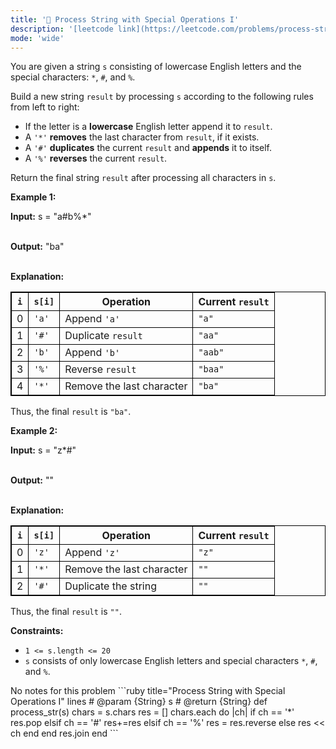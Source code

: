 ```yaml
---
title: '🧀 Process String with Special Operations I'
description: '[leetcode link](https://leetcode.com/problems/process-string-with-special-operations-i/description/)'
mode: 'wide'
---
```

<Tabs>
  <Tab title="Question" icon="circle-question" iconType="regular">
    <Card>
      <p>You are given a string <code>s</code> consisting of lowercase English letters and the special characters: <code>*</code>, <code>#</code>, and <code>%</code>.</p>  <p>Build a new string <code>result</code> by processing <code>s</code> according to the following rules from left to right:</p>  <ul>  <li>If the letter is a <strong>lowercase</strong> English letter append it to <code>result</code>.</li>  <li>A <code>&#39;*&#39;</code> <strong>removes</strong> the last character from <code>result</code>, if it exists.</li>  <li>A <code>&#39;#&#39;</code> <strong>duplicates</strong> the current <code>result</code> and <strong>appends</strong> it to itself.</li>  <li>A <code>&#39;%&#39;</code> <strong>reverses</strong> the current <code>result</code>.</li> </ul>  <p>Return the final string <code>result</code> after processing all characters in <code>s</code>.</p>   <p><strong class="example">Example 1:</strong></p>  <div class="example-block"> <p><strong>Input:</strong> <span class="example-io">s = &quot;a#b%*&quot;</span></p>  <p><br/> <strong>Output:</strong> <span class="example-io">&quot;ba&quot;</span></p>  <p><br/> <strong>Explanation:</strong></p>  <table style="border: 1px solid black;">  <thead>   <tr>    <th style="border: 1px solid black;"><code>i</code></th>    <th style="border: 1px solid black;"><code>s[i]</code></th>    <th style="border: 1px solid black;">Operation</th>    <th style="border: 1px solid black;">Current <code>result</code></th>   </tr>  </thead>  <tbody>   <tr>    <td style="border: 1px solid black;">0</td>    <td style="border: 1px solid black;"><code>&#39;a&#39;</code></td>    <td style="border: 1px solid black;">Append <code>&#39;a&#39;</code></td>    <td style="border: 1px solid black;"><code>&quot;a&quot;</code></td>   </tr>   <tr>    <td style="border: 1px solid black;">1</td>    <td style="border: 1px solid black;"><code>&#39;#&#39;</code></td>    <td style="border: 1px solid black;">Duplicate <code>result</code></td>    <td style="border: 1px solid black;"><code>&quot;aa&quot;</code></td>   </tr>   <tr>    <td style="border: 1px solid black;">2</td>    <td style="border: 1px solid black;"><code>&#39;b&#39;</code></td>    <td style="border: 1px solid black;">Append <code>&#39;b&#39;</code></td>    <td style="border: 1px solid black;"><code>&quot;aab&quot;</code></td>   </tr>   <tr>    <td style="border: 1px solid black;">3</td>    <td style="border: 1px solid black;"><code>&#39;%&#39;</code></td>    <td style="border: 1px solid black;">Reverse <code>result</code></td>    <td style="border: 1px solid black;"><code>&quot;baa&quot;</code></td>   </tr>   <tr>    <td style="border: 1px solid black;">4</td>    <td style="border: 1px solid black;"><code>&#39;*&#39;</code></td>    <td style="border: 1px solid black;">Remove the last character</td>    <td style="border: 1px solid black;"><code>&quot;ba&quot;</code></td>   </tr>  </tbody> </table>  <p>Thus, the final <code>result</code> is <code>&quot;ba&quot;</code>.</p> </div>  <p><strong class="example">Example 2:</strong></p>  <div class="example-block"> <p><strong>Input:</strong> <span class="example-io">s = &quot;z*#&quot;</span></p>  <p><br/> <strong>Output:</strong> <span class="example-io">&quot;&quot;</span></p>  <p><br/> <strong>Explanation:</strong></p>  <table style="border: 1px solid black;">  <thead>   <tr>    <th style="border: 1px solid black;"><code>i</code></th>    <th style="border: 1px solid black;"><code>s[i]</code></th>    <th style="border: 1px solid black;">Operation</th>    <th style="border: 1px solid black;">Current <code>result</code></th>   </tr>  </thead>  <tbody>   <tr>    <td style="border: 1px solid black;">0</td>    <td style="border: 1px solid black;"><code>&#39;z&#39;</code></td>    <td style="border: 1px solid black;">Append <code>&#39;z&#39;</code></td>    <td style="border: 1px solid black;"><code>&quot;z&quot;</code></td>   </tr>   <tr>    <td style="border: 1px solid black;">1</td>    <td style="border: 1px solid black;"><code>&#39;*&#39;</code></td>    <td style="border: 1px solid black;">Remove the last character</td>    <td style="border: 1px solid black;"><code>&quot;&quot;</code></td>   </tr>   <tr>    <td style="border: 1px solid black;">2</td>    <td style="border: 1px solid black;"><code>&#39;#&#39;</code></td>    <td style="border: 1px solid black;">Duplicate the string</td>    <td style="border: 1px solid black;"><code>&quot;&quot;</code></td>   </tr>  </tbody> </table>  <p>Thus, the final <code>result</code> is <code>&quot;&quot;</code>.</p> </div>   <p><strong>Constraints:</strong></p>  <ul>  <li><code>1 &lt;= s.length &lt;= 20</code></li>  <li><code>s</code> consists of only lowercase English letters and special characters <code>*</code>, <code>#</code>, and <code>%</code>.</li> </ul> 
    </Card>
  </Tab>
  <Tab title="Solution" icon="lightbulb" iconType="regular" >
    <Card>
      No notes for this problem
    </Card>
  <Expandable title="code">
    <CodeGroup dropdown>
```ruby title="Process String with Special Operations I" lines
# @param {String} s
# @return {String}
def process_str(s)
  chars = s.chars
  res = []
  chars.each do |ch|
    if ch == '*'
      res.pop
    elsif ch == '#'
      res+=res
    elsif ch == '%'
      res = res.reverse
    else
      res << ch
    end
  end
  res.join
end
```
    </CodeGroup>
  </Expandable>
  </Tab>
</Tabs>